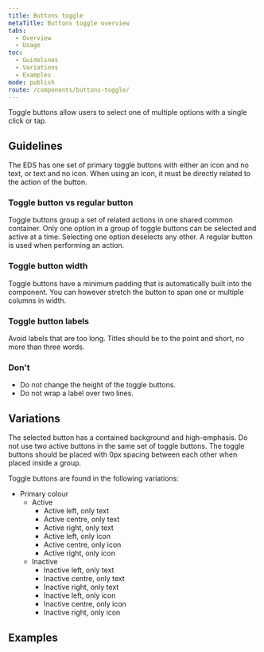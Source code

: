 ```yaml
---
title: Buttons toggle
metaTitle: Buttons toggle overview
tabs:
  - Overview
  - Usage
toc:
  - Guidelines
  - Variations
  - Examples
mode: publish
route: /components/buttons-toggle/
---
```


Toggle buttons allow users to select one of multiple options with a single click or tap.

## Guidelines

The EDS has one set of primary toggle buttons with either an icon and no text, or text and no icon. When using an icon, it must be directly related to the action of the button.

### Toggle button vs regular button

Toggle buttons group a set of related actions in one shared common container. Only one option in a group of toggle buttons can be selected and active at a time. Selecting one option deselects any other. A regular button is used when performing an action.

### Toggle button width

Toggle buttons have a minimum padding that is automatically built into the component. You can however stretch the button to span one or multiple columns in width.

### Toggle button labels

Avoid labels that are too long. Titles should be to the point and short, no more than three words.

### Don't

- Do not change the height of the toggle buttons.
- Do not wrap a label over two lines.

## Variations

The selected button has a contained background and high-emphasis. Do not use two active buttons in the same set of toggle buttons. The toggle buttons should be placed with 0px spacing between each other when placed inside a group.

Toggle buttons are found in the following variations:

- Primary colour
  - Active
    - Active left, only text
    - Active centre, only text
    - Active right, only text
    - Active left, only icon
    - Active centre, only icon
    - Active right, only icon
  - Inactive
    - Inactive left, only text
    - Inactive centre, only text
    - Inactive right, only text
    - Inactive left, only icon
    - Inactive centre, only icon
    - Inactive right, only icon

## Examples

<FigmaImage
  url="https://www.figma.com/file/0bGXR2sCwMVSDNyyzu5BXrO5/UI%E2%80%94User-Interface?node-id=27%3A3"
  alt="Figma design of toggle buttons"
/>
